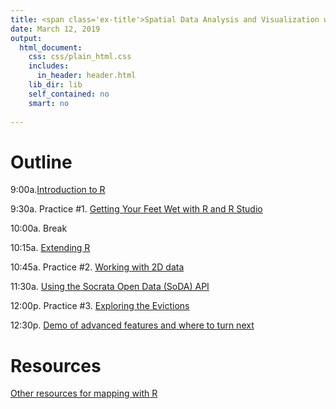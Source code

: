 ```yaml
---
title: <span class='ex-title'>Spatial Data Analysis and Visualization with R</span>
date: March 12, 2019
output: 
  html_document: 
    css: css/plain_html.css
    includes:
      in_header: header.html
    lib_dir: lib
    self_contained: no
    smart: no
    
---
```


# Outline

<span class="time">9:00a.</span>[Introduction to R](01_intro-r.html){target="_blank"}

<span class="time">9:30a.</span> Practice #1. [Getting Your Feet Wet with R and R Studio](02_ex-getting-started.html){target="_blank"}

<span class="time">10:00a.</span> Break

<span class="time">10:15a.</span> [Extending R](#){target="_blank"}

<span class="time">10:45a.</span> Practice #2. [Working with 2D data](#){target="_blank"}

<span class="time">11:30a.</span> [Using the Socrata Open Data (SoDA) API](#){target="_blank"}

<span class="time">12:00p.</span> Practice #3. [Exploring the Evictions](#){target="_blank"}

<span class="time">12:30p.</span> [Demo of advanced features and where to turn next](#){target="_blank"}

# Resources

[Other resources for mapping with R](resources.html){target="_blank"}
